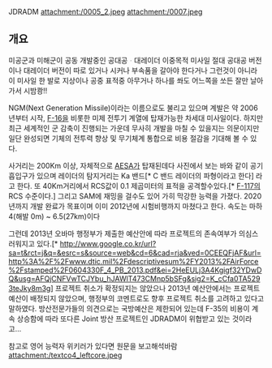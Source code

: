 JDRADM
attachment:/0005_2.jpeg
attachment:/0007.jpeg 
 
== 개요 ==
미공군과 미해군이 공동 개발중인 공대공ᆞ대레이더 이중목적 미사일 절대 공대공 버전이나 대레이더 버전이 따로 있거나 시커나 부속품을 갈아야 한다거나 그런것이 아니라 이 미사일 한 발로 지상이나 공중 표적중 아무거나 하나를 쏴도 어느쪽을 쏘든 잘만 날아가서 시밤쾅!!

NGM(Next Generation Missile)이라는 이름으로도 불리고 있으며 계발은 약 2006년부터 시작, [[F-16]]을 비롯한 미제 전투기 계열에 탑재가능한 차세대 미사일이다. 하지만 최근 세계적인 군 감축이 진행되는 가운데 무사히 개발을 마칠 수 있을지는 의문이지만 일단 완성되면 기체의 전투력 향상 및 무기체계 통합으로 비용 절감을 기대해 볼 수 있다.

사거리는 200Km 이상, 자체적으로 [[AESA]]가 탑재된데다 사진에서 보는 바와 같이 공기흡입구가 있으며 레이더의 탐지거리는 Ka 밴드[* C 밴드 레이더의 파형이라고 한다] 라고 한다. 또 40Km거리에서 RCS값이 0.1 제곱미터의 표적을 공격할수있다.[* [[F-117]]의 RCS 수준이다.] 그리고 SAM에 재밍을 걸수도 있어 가히 막강한 능력을 가졌다. 2020년까지 개발 완료가 목표이며 이미 2012년에 시험비행까지 마쳤다고 한다. 속도는 마하 4(해발 0m) ~ 6.5(27km)이다

그런데 2013년 오바마 행정부가 제출한 예산안에 따라 프로젝트의 존속여부가 의심스러워지고 있다.[* http://www.google.co.kr/url?sa=t&rct=j&q=&esrc=s&source=web&cd=6&cad=rja&ved=0CEEQFjAF&url=http%3A%2F%2Fwww.dtic.mil%2Fdescriptivesum%2FY2013%2FAirForce%2Fstamped%2F0604330F_4_PB_2013.pdf&ei=2HeEULj3A4Kgigf32YDwDQ&usg=AFQjCNFVwTCJYbu_hJAWlT473CMnp5bSFg&sig2=K_cCfa0TA5293teJky8m3g] 프로젝트 취소가 확정되지는 않았으나 2013년 예산안에서는 프로젝트 예산이 배정되지 않았으며, 행정부의 코멘트로도 향후 프로젝트 취소를 고려하고 있다고 말하였다. 방산전문가들의 의견으로는 국방예산은 제한되어 있는데 F-35의 비용이 계속 상승함에 따라 또다른 Joint 방산 프로젝트인 JDRADM이 위협받고 있는 것이라고... 

참고로 영어 능력자 위키러가 있다면 원문을 보고해석바람
attachment:/textco4_leftcore.jpeg 
